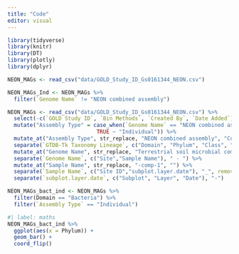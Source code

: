 ```yaml
---
title: "Code"
editor: visual
---
```


```r
library(tidyverse)
library(knitr)
library(DT)
library(plotly)
library(dplyr)
```

```r
NEON_MAGs <- read_csv("data/GOLD_Study_ID_Gs0161344_NEON.csv")
```

```r
NEON_MAGs_Ind <- NEON_MAGs %>% 
  filter(`Genome Name` != "NEON combined assembly")
```

```r
NEON_MAGs <- read_csv("data/GOLD_Study_ID_Gs0161344_NEON.csv") %>% 
  select(-c(`GOLD Study ID`, `Bin Methods`, `Created By`, `Date Added`)) %>% 
  mutate("Assembly Type" = case_when(`Genome Name` == "NEON combined assembly" ~ `Genome Name`,
                            TRUE ~ "Individual")) %>% 
  mutate_at("Assembly Type", str_replace, "NEON combined assembly", "Combined") %>% 
  separate(`GTDB-Tk Taxonomy Lineage`, c("Domain", "Phylum", "Class", "Order", "Family", "Genus"), "; ", remove = FALSE) %>% 
  mutate_at("Genome Name", str_replace, "Terrestrial soil microbial communities from ", "") %>% 
  separate(`Genome Name`, c("Site","Sample Name"), " - ") %>% 
  mutate_at("Sample Name", str_replace, "-comp-1", "") %>%
  separate(`Sample Name`, c("Site ID","subplot.layer.date"), "_", remove = FALSE,) %>% 
  separate(`subplot.layer.date`, c("Subplot", "Layer", "Date"), "-") 
```

```r
NEON_MAGs_bact_ind <- NEON_MAGs %>% 
  filter(Domain == "Bacteria") %>% 
  filter(`Assembly Type` == "Individual") 
```

```r
#| label: maths
NEON_MAGs_bact_ind %>% 
  ggplot(aes(x = Phylum)) +
  geom_bar() +
  coord_flip()
```
